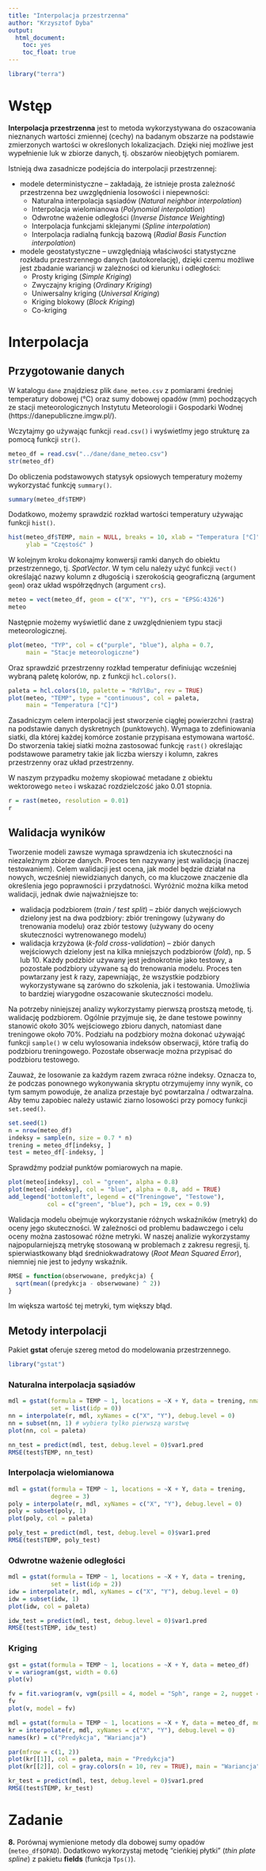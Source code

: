 ```yaml
---
title: "Interpolacja przestrzenna"
author: "Krzysztof Dyba"
output:
  html_document:
    toc: yes
    toc_float: true
---
```


```r
library("terra")
```

# Wstęp

**Interpolacja przestrzenna** jest to metoda wykorzystywana do oszacowania
nieznanych wartości zmiennej (cechy) na badanym obszarze na podstawie
zmierzonych wartości w określonych lokalizacjach. Dzięki niej możliwe jest
wypełnienie luk w zbiorze danych, tj. obszarów nieobjętych pomiarem.

Istnieją dwa zasadnicze podejścia do interpolacji przestrzennej:

* modele deterministyczne -- zakładają, że istnieje prosta zależność przestrzenna
bez uwzględnienia losowości i niepewności:
  * Naturalna interpolacja sąsiadów (*Natural neighbor interpolation*)
  * Interpolacja wielomianowa (*Polynomial interpolation*)
  * Odwrotne ważenie odległości (*Inverse Distance Weighting*)
  * Interpolacja funkcjami sklejanymi (*Spline interpolation*)
  * Interpolacja radialną funkcją bazową (*Radial Basis Function interpolation*)
  
* modele geostatystyczne -- uwzględniają właściwości statystyczne rozkładu
przestrzennego danych (autokorelację), dzięki czemu możliwe jest zbadanie
wariancji w zależności od kierunku i odległości:
  * Prosty kriging (*Simple Kriging*)
  * Zwyczajny kriging (*Ordinary Kriging*)
  * Uniwersalny kriging (*Universal Kriging*)
  * Kriging blokowy (*Block Kriging*)
  * Co-kriging

# Interpolacja

## Przygotowanie danych

W katalogu `dane` znajdziesz plik `dane_meteo.csv` z pomiarami średniej
temperatury dobowej (°C) oraz sumy dobowej opadów (mm) pochodzących ze stacji
meteorologicznych Instytutu Meteorologii i Gospodarki Wodnej
(https://danepubliczne.imgw.pl/).

Wczytajmy go używając funkcji `read.csv()` i wyświetlmy jego strukturę za pomocą
funkcji `str()`.

```r
meteo_df = read.csv("../dane/dane_meteo.csv")
str(meteo_df)
```

Do obliczenia podstawowych statysyk opsiowych temperatury możemy wykorzystać
funkcję `summary()`.

```r
summary(meteo_df$TEMP)
```

Dodatkowo, możemy sprawdzić rozkład wartości temperatury używając funkcji `hist()`.

```r
hist(meteo_df$TEMP, main = NULL, breaks = 10, xlab = "Temperatura [°C]",
     ylab = "Częstość" )
```

W kolejnym kroku dokonajmy konwersji ramki danych do obiektu przestrzennego,
tj. *SpatVector*. W tym celu należy użyć funkcji `vect()` określająć nazwy
kolumn z długością i szerokością geograficzną (argument `geom`) oraz układ
współrzędnych (argument `crs`).

```r
meteo = vect(meteo_df, geom = c("X", "Y"), crs = "EPSG:4326")
meteo
```

Następnie możemy wyświetlić dane z uwzględnieniem typu stacji meteorologicznej.

```r
plot(meteo, "TYP", col = c("purple", "blue"), alpha = 0.7,
     main = "Stacje meteorologiczne")
```

Oraz sprawdzić przestrzenny rozkład temperatur definiując wcześniej wybraną
paletę kolorów, np. z funkcji `hcl.colors()`.

```r
paleta = hcl.colors(10, palette = "RdYlBu", rev = TRUE)
plot(meteo, "TEMP", type = "continuous", col = paleta,
     main = "Temperatura [°C]")
```

Zasadniczym celem interpolacji jest stworzenie ciągłej powierzchni (rastra) na
podstawie danych dyskretnych (punktowych). Wymaga to zdefiniowania siatki, dla
której każdej komórce zostanie przypisana estymowana wartość. Do stworzenia
takiej siatki można zastosować funkcję `rast()` określając podstawowe parametry
takie jak liczba wierszy i kolumn, zakres przestrzenny oraz układ przestrzenny.

W naszym przypadku możemy skopiować metadane z obiektu wektorowego `meteo` i
wskazać rozdzielczość jako 0.01 stopnia.

```r
r = rast(meteo, resolution = 0.01)
r
```

## Walidacja wyników

Tworzenie modeli zawsze wymaga sprawdzenia ich skuteczności na niezależnym
zbiorze danych. Proces ten nazywany jest walidacją (inaczej testowaniem).
Celem walidacji jest ocena, jak model będzie działał na nowych, wcześniej
niewidzianych danych, co ma kluczowe znaczenie dla określenia jego poprawności
i przydatności. Wyróżnić można kilka metod walidacji, jednak dwie najważniejsze
to:

* walidacja podzbiorem (*train / test split*) -- zbiór danych wejściowych
dzielony jest na dwa podzbiory: zbiór treningowy (używany do trenowania modelu)
oraz zbiór testowy (używany do oceny skuteczności wytrenowanego modelu)
* walidacja krzyżowa (*k-fold cross-validation*) -- zbiór danych wejściowych
dzielony jest na kilka mniejszych podzbiorów (*fold*), np. 5 lub 10. Każdy
podzbiór używany jest jednokrotnie jako testowy, a pozostałe podzbiory używane
są do trenowania modelu. Proces ten powtarzany jest $k$ razy, zapewniając, że
wszystkie podzbiory wykorzystywane są zarówno do szkolenia, jak i testowania.
Umożliwia to bardziej wiarygodne oszacowanie skuteczności modelu.

Na potrzeby niniejszej analizy wykorzystamy pierwszą prostszą metodę, tj.
walidację podzbiorem. Ogólnie przyjmuje się, że dane testowe powinny stanowić
około 30% wejściowego zbioru danych, natomiast dane treningowe około 70%.
Podziału na podzbiory można dokonać używająć funkcji `sample()` w celu wylosowania
indeksów obserwacji, które trafią do podzbioru treningowego. Pozostałe obserwacje
można przypisać do podzbioru testowego.

Zauważ, że losowanie za każdym razem zwraca różne indeksy. Oznacza to, że
podczas ponownego wykonywania skryptu otrzymujemy inny wynik, co tym samym powoduje,
że analiza przestaje być powtarzalna / odtwarzalna. Aby temu zapobiec należy ustawić
ziarno losowości przy pomocy funkcji `set.seed()`.

```r
set.seed(1)
n = nrow(meteo_df)
indeksy = sample(n, size = 0.7 * n)
trening = meteo_df[indeksy, ]
test = meteo_df[-indeksy, ]
```

Sprawdźmy podział punktów pomiarowych na mapie. 

```r
plot(meteo[indeksy], col = "green", alpha = 0.8)
plot(meteo[-indeksy], col = "blue", alpha = 0.8, add = TRUE)
add_legend("bottomleft", legend = c("Treningowe", "Testowe"),
           col = c("green", "blue"), pch = 19, cex = 0.9)
```

Walidacja modelu obejmuje wykorzystanie różnych wskaźników (metryk) do oceny jego
skuteczności. W zależności od problemu badawczego i celu oceny można zastosować
różne metryki. W naszej analizie wykorzystamy najpopularniejszą metrykę stosowaną
w problemach z zakresu regresji, tj. spierwiastkowany błąd średniokwadratowy
(*Root Mean Squared Error*), niemniej nie jest to jedyny wskaźnik.

```r
RMSE = function(obserwowane, predykcja) {
  sqrt(mean((predykcja - obserwowane) ^ 2))
}
```

Im większa wartość tej metryki, tym większy błąd.

## Metody interpolacji

Pakiet **gstat** oferuje szereg metod do modelowania przestrzennego.

```r
library("gstat")
```

### Naturalna interpolacja sąsiadów

```r
mdl = gstat(formula = TEMP ~ 1, locations = ~X + Y, data = trening, nmax = 10,
            set = list(idp = 0))
nn = interpolate(r, mdl, xyNames = c("X", "Y"), debug.level = 0)
nn = subset(nn, 1) # wybiera tylko pierwszą warstwę
plot(nn, col = paleta)
```

```r
nn_test = predict(mdl, test, debug.level = 0)$var1.pred
RMSE(test$TEMP, nn_test)
```

### Interpolacja wielomianowa

```r
mdl = gstat(formula = TEMP ~ 1, locations = ~X + Y, data = trening,
            degree = 3)
poly = interpolate(r, mdl, xyNames = c("X", "Y"), debug.level = 0)
poly = subset(poly, 1)
plot(poly, col = paleta)
```

```r
poly_test = predict(mdl, test, debug.level = 0)$var1.pred
RMSE(test$TEMP, poly_test)
```

### Odwrotne ważenie odległości

```r
mdl = gstat(formula = TEMP ~ 1, locations = ~X + Y, data = trening,
            set = list(idp = 2))
idw = interpolate(r, mdl, xyNames = c("X", "Y"), debug.level = 0)
idw = subset(idw, 1)
plot(idw, col = paleta)
```

```r
idw_test = predict(mdl, test, debug.level = 0)$var1.pred
RMSE(test$TEMP, idw_test)
```

### Kriging

```r
gst = gstat(formula = TEMP ~ 1, locations = ~X + Y, data = meteo_df)
v = variogram(gst, width = 0.6)
plot(v)
```

```r
fv = fit.variogram(v, vgm(psill = 4, model = "Sph", range = 2, nugget = 2))
fv
plot(v, model = fv)
```

```r
mdl = gstat(formula = TEMP ~ 1, locations = ~X + Y, data = meteo_df, model = fv)
kr = interpolate(r, mdl, xyNames = c("X", "Y"), debug.level = 0)
names(kr) = c("Predykcja", "Wariancja")
```

```r
par(mfrow = c(1, 2))
plot(kr[[1]], col = paleta, main = "Predykcja")
plot(kr[[2]], col = gray.colors(n = 10, rev = TRUE), main = "Wariancja")
```

```r
kr_test = predict(mdl, test, debug.level = 0)$var1.pred
RMSE(test$TEMP, kr_test)
```

# Zadanie

**8.** Porównaj wymienione metody dla dobowej sumy opadów (`meteo_df$OPAD`).
Dodatkowo wykorzystaj metodę "cieńkiej płytki" (*thin plate spline*) z pakietu
**fields** (funkcja `Tps()`).
